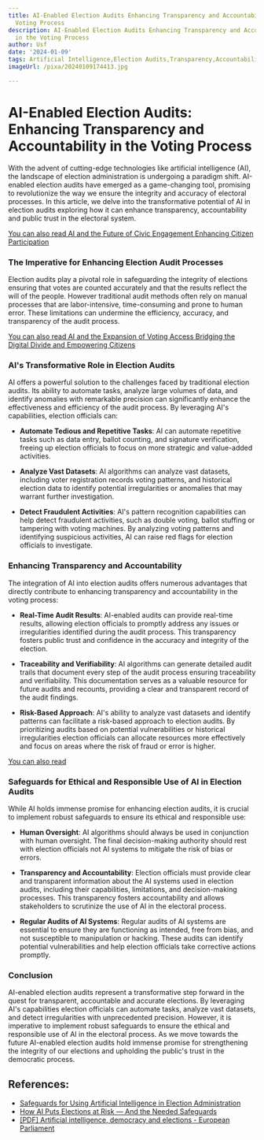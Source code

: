 ```yaml
---
title: AI-Enabled Election Audits Enhancing Transparency and Accountability in the
  Voting Process
description: AI-Enabled Election Audits Enhancing Transparency and Accountability
  in the Voting Process
author: Usf
date: '2024-01-09'
tags: Artificial Intelligence,Election Audits,Transparency,Accountability,Voting Process
imageUrl: /pixa/20240109174413.jpg

---
```

# AI-Enabled Election Audits: Enhancing Transparency and Accountability  in the Voting Process

With the advent of cutting-edge technologies like artificial intelligence (AI), the landscape of election administration is undergoing a paradigm shift. AI-enabled election audits  have emerged as  a game-changing tool, promising to revolutionize the way we ensure the integrity and accuracy of electoral processes. In this article, we delve into the transformative potential of AI in election audits  exploring how it can enhance transparency, accountability and public trust in the electoral  system.

[You can also read AI and the Future of  Civic Engagement Enhancing Citizen Participation](AI%20and%20the%20Future%20of%20Civic%20Engagement%20Enhancing%20Citizen%20Participation)


### The Imperative for Enhancing Election Audit Processes

Election audits  play a pivotal role in safeguarding the integrity of elections ensuring that votes are counted accurately and that the  results reflect  the will of the people.  However traditional audit methods often rely on manual processes that  are labor-intensive, time-consuming and  prone to human error. These limitations can undermine the efficiency, accuracy, and transparency of the audit process.

[You can also  read AI and the Expansion of Voting Access Bridging  the  Digital Divide and Empowering Citizens](AI%20and%20the%20Expansion%20of%20Voting%20Access%20Bridging%20the%20Digital%20Divide%20and%20Empowering%20Citizens)


### AI's Transformative Role in Election Audits

AI offers  a powerful solution to the challenges faced by traditional election audits. Its ability to automate tasks, analyze large volumes of  data, and identify anomalies with remarkable precision can significantly enhance the effectiveness and  efficiency of the  audit process. By leveraging AI's capabilities, election officials can:

- **Automate  Tedious and Repetitive Tasks**: AI can automate repetitive tasks such as data entry, ballot counting, and  signature verification, freeing up election officials to focus on more strategic and value-added activities.

- **Analyze Vast Datasets**: AI algorithms can analyze vast datasets, including voter registration records voting patterns, and  historical election data to identify potential  irregularities or anomalies  that may warrant  further investigation.

- **Detect Fraudulent Activities**: AI's  pattern recognition capabilities can help detect fraudulent activities, such as double voting, ballot stuffing or tampering with  voting machines. By  analyzing voting patterns and identifying suspicious activities, AI can raise  red flags for election officials to  investigate.

### Enhancing Transparency and Accountability

The integration of AI into election audits offers  numerous advantages that directly contribute to  enhancing transparency and accountability in the  voting process:

- **Real-Time Audit Results**:  AI-enabled audits can  provide real-time results, allowing election  officials to  promptly address any issues or irregularities identified during the audit process. This transparency fosters public trust and confidence in the accuracy and integrity of the  election.

- **Traceability and  Verifiability**: AI algorithms can generate detailed audit trails that  document every step of the  audit process ensuring traceability and verifiability. This  documentation serves as  a valuable resource for future audits  and recounts,  providing a clear  and transparent record of  the audit findings.

- **Risk-Based Approach**: AI's ability to analyze vast  datasets and identify patterns can facilitate a  risk-based approach to  election audits. By prioritizing  audits based on potential vulnerabilities or historical irregularities election officials  can allocate resources more effectively  and focus on areas where the risk of fraud or error is higher.

[You can also read  ]()


### Safeguards for Ethical and Responsible Use  of  AI in Election Audits

While AI holds immense promise for enhancing election audits, it is crucial to implement robust safeguards to ensure its ethical and responsible use:

- **Human Oversight**: AI algorithms should always be used in conjunction with human oversight. The final decision-making authority should rest with election officials not AI systems to mitigate the risk of bias or errors.

- **Transparency and Accountability**: Election officials must provide clear and transparent information about the  AI systems used in election audits, including their capabilities, limitations, and  decision-making processes. This transparency fosters accountability and allows  stakeholders to scrutinize  the use of AI  in the electoral process.

- **Regular Audits of AI Systems**: Regular audits of AI systems are essential to ensure they are functioning as  intended, free from bias, and not susceptible  to manipulation or hacking. These audits can identify potential  vulnerabilities and help election officials  take corrective actions promptly.

### Conclusion

AI-enabled election audits  represent a transformative  step forward in the  quest for transparent, accountable and accurate elections. By leveraging AI's capabilities election officials can automate tasks, analyze vast datasets, and detect irregularities with unprecedented precision.  However, it is imperative to implement robust safeguards to ensure the ethical and responsible use of AI in the electoral process. As we move towards the future AI-enabled election audits  hold immense promise for strengthening the  integrity of our elections and upholding  the public's trust in the democratic process.

## References:
- [Safeguards for Using Artificial Intelligence in Election Administration](https://www.brennancenter.org/our-work/research-reports/safeguards-using-artificial-intelligence-election-administration)
- [How AI Puts Elections at Risk — And the Needed Safeguards](https://www.brennancenter.org/our-work/analysis-opinion/how-ai-puts-elections-risk-and-needed-safeguards?gclid=Cj0KCQiAtOmsBhCnARIsAGPa5ya9YmOQZuEQCgEHDXZg8KaUj-BkQgOErj-IQnE8fZF7aseyXbuqLbQaAh-UEALw_wcB&ms=gad_artificial%20intelligence%20tools_665268346943_8628877148_150749630603)
- [[PDF] Artificial intelligence, democracy and elections - European Parliament](https://www.europarl.europa.eu/RegData/etudes/BRIE/2023/751478/EPRS_BRI(2023)751478_EN.pdf)
